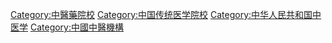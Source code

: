 [[Category:中醫藥院校|Category:中醫藥院校]]
[[Category:中国传统医学院校|Category:中国传统医学院校]]
[[Category:中华人民共和国中医学|Category:中华人民共和国中医学]]
[[Category:中國中醫機構|Category:中國中醫機構]]